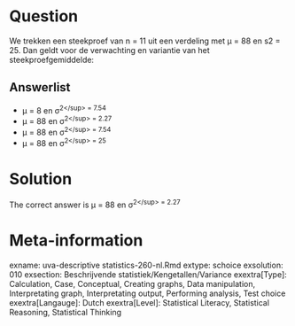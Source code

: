 Question
========

We trekken een steekproef van n = 11 uit een verdeling met µ = 88 en s2 = 25. Dan geldt voor de verwachting en variantie van het steekproefgemiddelde: 

Answerlist
----------
* &mu; = 8 en &sigma;<sup>2<\/sup> = 7.54
* &mu; = 88 en &sigma;<sup>2<\/sup> = 2.27
* &mu; = 88 en &sigma;<sup>2<\/sup> = 7.54
* &mu; = 88 en &sigma;<sup>2<\/sup> = 25

Solution
========

The correct answer is  &mu; = 88 en &sigma;<sup>2<\/sup> = 2.27 

Meta-information
================
exname: uva-descriptive statistics-260-nl.Rmd 
extype: schoice 
exsolution: 010 
exsection: Beschrijvende statistiek/Kengetallen/Variance
exextra[Type]: Calculation, Case, Conceptual, Creating graphs, Data manipulation, Interpretating graph, Interpretating output, Performing analysis, Test choice 
exextra[Langauge]: Dutch 
exextra[Level]: Statistical Literacy, Statistical Reasoning, Statistical Thinking 
